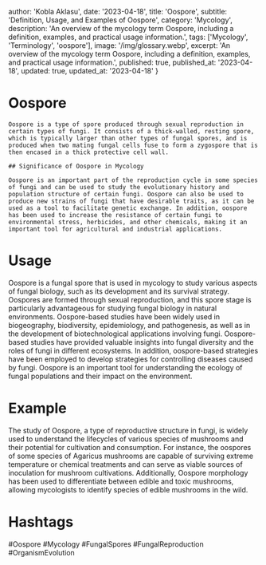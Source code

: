 
  author: 'Kobla Aklasu',
  date: '2023-04-18',
  title: 'Oospore',
  subtitle: 'Definition, Usage, and Examples of Oospore',
  category: 'Mycology',
  description: 'An overview of the mycology term Oospore, including a definition, examples, and practical usage information.',
  tags: ['Mycology', 'Terminology', 'oospore'],
  image: '/img/glossary.webp',
  excerpt: 'An overview of the mycology term Oospore, including a definition, examples, and practical usage information.',
  published: true,
  published_at: '2023-04-18',
  updated: true,
  updated_at: '2023-04-18'
}




# Oospore
    
    Oospore is a type of spore produced through sexual reproduction in certain types of fungi. It consists of a thick-walled, resting spore, which is typically larger than other types of fungal spores, and is produced when two mating fungal cells fuse to form a zygospore that is then encased in a thick protective cell wall.
    
    ## Significance of Oospore in Mycology
    
    Oospore is an important part of the reproduction cycle in some species of fungi and can be used to study the evolutionary history and population structure of certain fungi. Oospore can also be used to produce new strains of fungi that have desirable traits, as it can be used as a tool to facilitate genetic exchange. In addition, oospore has been used to increase the resistance of certain fungi to environmental stress, herbicides, and other chemicals, making it an important tool for agricultural and industrial applications.

# Usage

Oospore is a fungal spore that is used in mycology to study various aspects of fungal biology, such as its development and its survival strategy. Oospores are formed through sexual reproduction, and this spore stage is particularly advantageous for studying fungal biology in natural environments. Oospore-based studies have been widely used in biogeography, biodiversity, epidemiology, and pathogenesis, as well as in the development of biotechnological applications involving fungi. Oospore-based studies have provided valuable insights into fungal diversity and the roles of fungi in different ecosystems. In addition, oospore-based strategies have been employed to develop strategies for controlling diseases caused by fungi. Oospore is an important tool for understanding the ecology of fungal populations and their impact on the environment.

# Example

The study of Oospore, a type of reproductive structure in fungi, is widely used to understand the lifecycles of various species of mushrooms and their potential for cultivation and consumption. For instance, the oospores of some species of Agaricus mushrooms are capable of surviving extreme temperature or chemical treatments and can serve as viable sources of inoculation for mushroom cultivations. Additionally, Oospore morphology has been used to differentiate between edible and toxic mushrooms, allowing mycologists to identify species of edible mushrooms in the wild.

# Hashtags

#Oospore #Mycology #FungalSpores #FungalReproduction #OrganismEvolution

